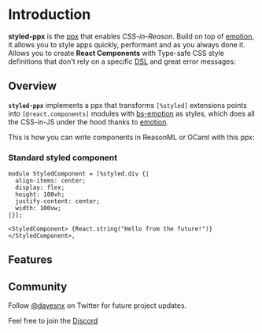 
# Introduction

<Features />

**styled-ppx** is the [ppx](https://victor.darvariu.me/jekyll/update/2018/06/19/ppx-tutorial.html) that enables *CSS-in-Reason*.
Build on top of [emotion](https://emotion.sh), it allows you to style apps quickly, performant and as you always done it.
Allows you to create **React Components** with Type-safe CSS style definitions that don't rely on a specific [DSL](https://en.wikipedia.org/wiki/Domain-specific_language) and great error messages:

## Overview

**`styled-ppx`** implements a ppx that transforms `[%styled]` extensions points into `[@react.components]` modules with [bs-emotion](https://github.com/ahrefs/bs-emotion) as styles, which does all the CSS-in-JS under the hood thanks to [emotion](https://emotion.sh).

This is how you can write components in ReasonML or OCaml with this ppx:

### Standard styled component
```reason
module StyledComponent = [%styled.div {|
  align-items: center;
  display: flex;
  height: 100vh;
  justify-content: center;
  width: 100vw;
|}];

<StyledComponent> {React.string("Hello from the future!")} </StyledComponent>,
```

## Features

## Community

Follow [@davesnx](https://twitter.com/davesnx) on Twitter for future project updates.

Feel free to join the [Discord](https://discord.gg/mc9wCYTK)
